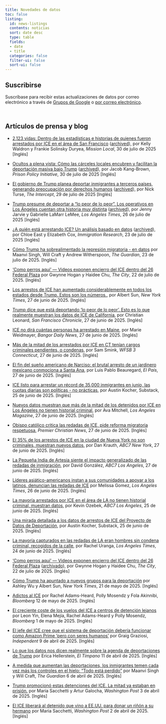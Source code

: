 ```yaml
---
title: Novedades de datos
toc: false
listing:
  id: news-listings
  contents: noticias
  sort: date desc
  type: table
  fields:
  - date
  - title
  categories: false
  filter-ui: false
  sort-ui: false
---
```


::: {#news-listings}
:::

::: {.callout-note}

## Suscribirse

Suscríbase para recibir estas actualizaciones de datos por correo electrónico a través de [Grupos de Google](https://groups.google.com/a/law.berkeley.edu/g/deportation_data_updates/about) o [por correo electrónico](mailto:deportation_data_updates+subscribe@lists.berkeley.edu).

:::

<div style="height: 1em;"></div>

## Artículos de prensa y blog

- [2,123 vidas: Dentro de las estadísticas e historias de quienes fueron arrestados por ICE en el área de San Francisco](https://missionlocal.org/2025/07/ice-data-immigrants-arrested-sf/) ([archived](https://web.archive.org/save/https://missionlocal.org/2025/07/ice-data-immigrants-arrested-sf/)), por Kelly Waldron y Frankie Solinsky Duryea, *Mission Local*, 30 de julio de 2025 [Inglés]

- [Ocultos a plena vista: Cómo las cárceles locales encubren y facilitan la deportación masiva bajo Trump](https://www.prisonpolicy.org/reports/jails_immigration.html) ([archived](https://web.archive.org/save/https://www.prisonpolicy.org/reports/jails_immigration.html)), por Jacob Kang-Brown, *Prison Policy Initiative*, 30 de julio de 2025 [Inglés]

- [El gobierno de Trump planea deportar inmigrantes a terceros países, generando preocupación por derechos humanos](https://theintercept.com/2025/07/29/trump-deport-immigrants-third-country-human-rights/) ([archived](https://web.archive.org/save/https://theintercept.com/2025/07/29/trump-deport-immigrants-third-country-human-rights/)), por Nick Turse, *The Intercept*, 29 de julio de 2025 [Inglés]

- [Trump presume de deportar a “lo peor de lo peor”. Los operativos en Los Ángeles cuentan otra historia muy distinta](https://www.latimes.com/california/story/2025-07-26/trump-deporting-worst-of-worst-reality) ([archived](https://web.archive.org/save/https://www.latimes.com/california/story/2025-07-26/trump-deporting-worst-of-worst-reality)), por Jenny Jarvie y Gabrielle LaMarr LeMee, *Los Angeles Times*, 26 de julio de 2025 [Inglés]

- [¿A quién está arrestando ICE? Un análisis basado en datos](https://immresearch.org/publications/who-is-ice-arresting/) ([archived](https://web.archive.org/save/https://immresearch.org/publications/who-is-ice-arresting/)), por Chloe East y Elizabeth Cox, *Immigration Research*, 23 de julio de 2025 [Inglés]

- [Cómo Trump ha sobrealimentado la represión migratoria - en datos](https://www.theguardian.com/us-news/ng-interactive/2025/jul/23/trump-ice-data-deportations-detention) por Maanvi Singh, Will Craft y Andrew Witherspoon, *The Guardian*, 23 de julio de 2025. [Inglés]

- ['Como perros aquí' — Videos exponen encierro del ICE dentro del 26 Federal Plaza](https://www.thecity.nyc/2025/07/22/video-26-federal-plaza-immigration-ice-dhs-cells/) por Gwynne Hogan y Haidee Chu, *The City*, 22 de julio de 2025. [Inglés]



- [Los arrestos de ICE han aumentado considerablemente en todos los estados desde Trump. Estos son los números.](https://www.nytimes.com/interactive/2025/06/27/us/ice-arrests-trump.html), por Albert Sun, *New York Times*, 27 de junio de 2025. [Inglés]

- [Trump dice que está deportando 'lo peor de lo peor'. Esto es lo que realmente muestran los datos de ICE de California](https://www.sfchronicle.com/bayarea/article/ice-arrest-immigrant-california-20395589.php), por Christian Leonard, *San Francisco Chronicle*, 27 de junio de 2025. [Inglés]

- [ICE no dirá cuántas personas ha arrestado en Maine](https://www.bangordailynews.com/2025/06/27/bangor/bangor-police-courts/ice-wont-say-how-many-people-its-arrested-in-maine/), por Marie Weidmayer, *Bangor Daily News*, 27 de junio de 2025. [Inglés]

- [Más de la mitad de los arrestados por ICE en CT tenían cargos criminales pendientes, o condenas](https://www.wfsb.com/2025/06/27/more-than-half-those-arrested-by-ice-ct-had-pending-criminal-charges-or-convictions/), por Sam Smink, *WFSB 3 Connecticut*, 27 de junio de 2025. [Inglés]

- [El fin del sueño americano de Narciso: el brutal arresto de un jardinero mexicano conmociona a Santa Ana](https://english.elpais.com/usa/2025-06-27/the-end-of-narcisos-american-dream-the-brutal-arrest-of-a-mexican-gardener-shocks-santa-ana.html), por Luis Pablo Beauregard, *El País*, 27 de junio de 2025. [Inglés]

- [ICE listo para arrestar un récord de 35,000 inmigrantes en junio, las cuotas diarias son políticas - no prácticas](https://austinkocher.substack.com/p/ice-set-to-arrest-a-record-35000), por Austin Kocher, Substack, 25 de junio de 2025. [Inglés]

- [Nuevos datos muestran que más de la mitad de los detenidos por ICE en Los Ángeles no tienen historial criminal](https://lamag.com/news/new-data-shows-that-over-half-of-those-detained-by-ice-in-los-angeles-have-no-criminal-history), por Ava Mitchell, *Los Angeles Magazine*, 27 de junio de 2025. [Inglés]

- [Obispo católico critica las redadas de ICE, pide reforma migratoria respetuosa](https://premierchristian.news/en/news/article/catholic-bishop-criticises-ice-raids), *Premier Christian News*, 27 de junio de 2025. [Inglés]

- [El 35% de los arrestos de ICE en la ciudad de Nueva York no son criminales, muestran nuevos datos](https://abc7ny.com/post/immigration-enforcement-35-nyc-ice-arrests-arent-criminals-according-newly-released-data/16855965), por Dan Krauth, *ABC7 New York*, 27 de junio de 2025. [Inglés]

- [La Pequeña India de Artesia siente el impacto generalizado de las redadas de inmigración](https://abc7.com/post/artesias-little-india-feels-widespread-impact-immigration-raids/16857210/), por David González, *ABC7 Los Angeles*, 27 de junio de 2025. [Inglés]

- [Líderes asiático-americanos instan a sus comunidades a apoyar a los latinos, denuncian las redadas de ICE](https://www.latimes.com/california/story/2025-06-26/asian-american-leaders-urge-communities-to-stand-by-latinos-denounce-ice-raids) por Melissa Gomez, *Los Angeles Times*, 26 de junio de 2025. [Inglés]

- [La mayoría arrestados por ICE en el área de LA no tienen historial criminal, muestran datos](https://abc7.com/post/more-half-arrested-ice-la-area-have-no-criminal-history-data-shows/16850562/), por Kevin Ozebek, *ABC7 Los Angeles*, 25 de junio de 2025. [Inglés]

- [Una mirada detallada a los datos de arrestos de ICE del Proyecto de Datos de Deportación](https://austinkocher.substack.com/p/a-close-look-at-ice-arrest-data-from?triedRedirect=true), por Austin Kocher, Substack, 25 de junio de 2025. [Inglés]


- [La mayoría capturados en las redadas de LA eran hombres sin condena criminal, recogidos de la calle](https://www.latimes.com/california/story/2025-06-24/detention-centers-swell-with-immigrants-with-no-criminal-record), por Rachel Uranga, *Los Angeles Times*, 24 de junio de 2025. [Inglés]

- ['Como perros aquí' — Videos exponen encierro del ICE dentro del 26 Federal Plaza](https://www.thecity.nyc/2025/07/22/video-26-federal-plaza-immigration-ice-dhs-cells/) ([archivado](https://web.archive.org/save/https://www.thecity.nyc/2025/07/22/video-26-federal-plaza-immigration-ice-dhs-cells/)), por Gwynne Hogan y Haidee Chu, *The City*, 22 de julio de 2025. [Inglés]

- [Cómo Trump ha apuntado a nuevos grupos para la deportación](https://www.nytimes.com/interactive/2025/05/21/us/trump-immigration-policy.html) por Ashley Wu y Albert Sun, *New York Times*, 21 de mayo de 2025. [Inglés]

- [Adictos al ICE](https://www.bloomberg.com/features/2025-addicted-to-ice-immigrant-detention-centers/?embedded-checkout=true) por Rachel Adams-Heard, Polly Mosendz y Fola Akinnibi, *Bloomberg* 12 de mayo de 2025. [Inglés]

- [El creciente coste de los vuelos del ICE a centros de detención lejanos](https://www.bloomberg.com/graphics/2025-trump-ice-immigrant-move-costs-taxpayers/?accessToken=eyJhbGciOiJIUzI1NiIsInR5cCI6IkpXVCJ9.eyJzb3VyY2UiOiJTdWJzY3JpYmVyR2lmdGVkQXJ0aWNsZSIsImlhdCI6MTc0NjEwNzg1NiwiZXhwIjoxNzQ2NzEyNjU2LCJhcnRpY2xlSWQiOiJTVktYOFNEV1gyUFMwMCIsImJjb25uZWN0SWQiOiJCNTIwMUQ0RjVFMzM0QTNEOEE4QjdDNTBCMkYzNjU4NCJ9.OUyF_xSj6c6TmS_xkDgaDD9zVc0U3_XkmsGyqoyPHjM&leadSource=uverify%20wall) por Leon Yin, Elena Mejía, Rachel Adams-Heard y Polly Mosendz, *Bloomberg* 1 de mayo de 2025. [Inglés]

- [El jefe del ICE cree que el sistema de deportación debería funcionar como Amazon Prime 'pero con seres humanos'](https://www.independent.co.uk/news/world/americas/us-politics/ice-deportations-amazon-prime-b2730464.html) por Graig Graziosi, *Independent* 9 de abril de 2025. [Inglés]

- [Lo que los datos nos dicen realmente sobre la agenda de deportaciones de Trump](https://www.eltimpano.org/newsletter/what-the-data-really-tells-us-about-trumps-deportation-agenda) por Erica Hellerstein, *El Tímpano* 11 de abril de 2025. [Inglés]

- [A medida que aumentan las deportaciones, los inmigrantes temen cada vez más los controles en el hielo: "Todo está perdido"](https://www.theguardian.com/us-news/2025/apr/06/deportations-immigrants-ice-trump) por Maanvi Singh y Will Craft, *The Guardian* 6 de abril de 2025. [Inglés]

- [Trump promocionó estas detenciones del ICE. La mitad ya estaban en prisión.](https://www.washingtonpost.com/immigration/interactive/2025/trump-ice-arrests-prison-immigrants/) por Maria Sacchetti y Artur Galocha, *Washington Post* 3 de abril de 2025. [Inglés]

- [El ICE liberará al detenido que vino a EE.UU. para donar un riñón a su hermano](https://www.washingtonpost.com/nation/2025/04/02/ice-arrests-venezuelan-kidney-donor/) por Maria Sacchetti, *Washington Post* 2 de abril de 2025. [Inglés]


